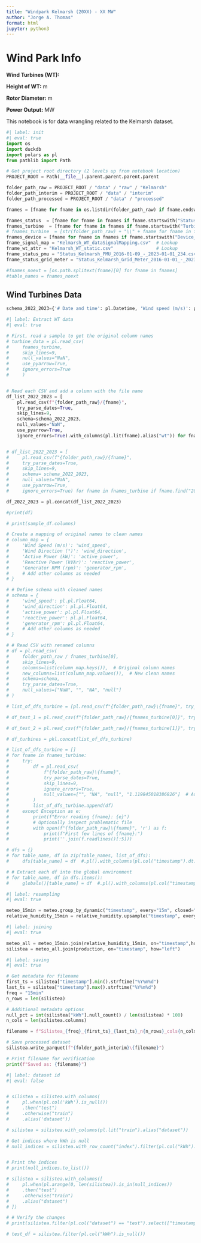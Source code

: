 ```yaml
---
title: "Windpark Kelmarsh (20XX) - XX MW"
author: "Jorge A. Thomas"
format: html
jupyter: python3
---
```

# Wind Park Info

**Wind Turbines (WT):** 

**Height of WT:**  m

**Rotor Diameter:**  m

**Power Output:**  MW

This notebook is for data wrangling related to the Kelmarsh dataset.

```python
#| label: init
#| eval: true
import os
import duckdb
import polars as pl
from pathlib import Path

# Get project root directory (2 levels up from notebook location)
PROJECT_ROOT = Path(__file__).parent.parent.parent.parent

folder_path_raw = PROJECT_ROOT / "data" / "raw" / "Kelmarsh"
folder_path_interim = PROJECT_ROOT / "data" / "interim"
folder_path_processed = PROJECT_ROOT / "data" / "processed"

fnames = [fname for fname in os.listdir(folder_path_raw) if fname.endswith('.csv')]

fnames_status  = [fname for fname in fnames if fname.startswith("Status_") and len(fname) < 51]
fnames_turbine  = [fname for fname in fnames if fname.startswith("Turbine_Data")]
# fnames_turbine  = [str(folder_path_raw) + "\\" + fname for fname in fnames if fname.startswith("Turbine_Data")]
fnames_device = [fname for fname in fnames if fname.startswith("Device_Data")]
fname_signal_map = "Kelmarsh_WT_dataSignalMapping.csv"  # Lookup
fname_wt_attr = "Kelmarsh_WT_static.csv"                # Lookup
fname_status_pmu = "Status_Kelmarsh_PMU_2016-01-09_-_2023-01-01_234.csv"
fname_status_grid_meter = "Status_Kelmarsh_Grid_Meter_2016-01-01_-_2023-01-01_19978.csv"

#fnames_noext = [os.path.splitext(fname)[0] for fname in fnames]
#table_names = fnames_noext
```

## Wind Turbines Data

```python

schema_2022_2023={'# Date and time': pl.Datetime, 'Wind speed (m/s)': pl.Float64, 'Wind speed, Standard deviation (m/s)': pl.Float64, 'Wind speed, Minimum (m/s)': pl.Float64, 'Wind speed, Maximum (m/s)': pl.Float64, 'Long Term Wind (m/s)': pl.Float64, 'Wind speed Sensor 1 (m/s)': pl.Float64, 'Wind speed Sensor 1, Standard deviation (m/s)': pl.Float64, 'Wind speed Sensor 1, Minimum (m/s)': pl.Float64, 'Wind speed Sensor 1, Maximum (m/s)': pl.Float64, 'Wind speed Sensor 2 (m/s)': pl.Float64, 'Wind speed Sensor 2, Standard deviation (m/s)': pl.Float64, 'Wind speed Sensor 2, Minimum (m/s)': pl.Float64, 'Wind speed Sensor 2, Maximum (m/s)': pl.Float64, 'Density adjusted wind speed (m/s)': pl.Float64, 'Wind direction (°)': pl.Float64, 'Nacelle position (°)': pl.Float64, 'Wind direction, Standard deviation (°)': pl.Float64, 'Wind direction, Minimum (°)': pl.Float64, 'Wind direction, Maximum (°)': pl.Float64, 'Nacelle position, Standard deviation (°)': pl.Float64, 'Nacelle position, Minimum (°)': pl.Float64, 'Nacelle position, Maximum (°)': pl.Float64, 'Vane position 1+2 (°)': pl.Float64, 'Vane position 1+2, Max (°)': pl.Float64, 'Vane position 1+2, Min (°)': pl.Float64, 'Vane position 1+2, StdDev (°)': pl.Float64, 'Energy Export (kWh)': pl.Float64, 'Energy Export counter (kWh)': pl.Float64, 'Energy Import (kWh)': pl.Float64, 'Energy Import counter (kWh)': pl.Float64, 'Lost Production (Contractual) (kWh)': pl.Float64, 'Lost Production (Time-based IEC B.2.2) (kWh)': pl.Float64, 'Lost Production (Time-based IEC B.2.3) (kWh)': pl.Float64, 'Lost Production (Time-based IEC B.2.4) (kWh)': pl.Float64, 'Lost Production (Time-based IEC B.3.2) (kWh)': pl.Float64, 'Lost Production (Production-based IEC B.2.2) (kWh)': pl.Float64, 'Lost Production (Production-based IEC B.2.3) (kWh)': pl.Float64, 'Lost Production (Production-based IEC B.3.2) (kWh)': pl.Float64, 'Energy Budget - Default (kWh)': pl.Float64, 'Energy Theoretical (kWh)': pl.Float64, 'Lost Production to Downtime (kWh)': pl.Float64, 'Lost Production to Performance (kWh)': pl.Float64, 'Lost Production Total (kWh)': pl.Float64, 'Lost Production to Curtailment (Total) (kWh)': pl.Float64, 'Lost Production to Curtailment (Grid) (kWh)': pl.Float64, 'Lost Production to Curtailment (Noise) (kWh)': pl.Float64, 'Lost Production to Curtailment (Shadow) (kWh)': pl.Float64, 'Lost Production to Curtailment (Bats) (kWh)': pl.Float64, 'Lost Production to Curtailment (Birds) (kWh)': pl.Float64, 'Lost Production to Curtailment (Ice) (kWh)': pl.Float64, 'Lost Production to Curtailment (Sector Management) (kWh)': pl.Float64, 'Lost Production to Curtailment (Technical) (kWh)': pl.Float64, 'Lost Production to Curtailment (Marketing) (kWh)': pl.Float64, 'Lost Production to Curtailment (Boat Action) (kWh)': pl.Float64, 'Compensated Lost Production (kWh)': pl.Float64, 'Virtual Production (kWh)': pl.Float64, 'Lost Production to Curtailment (Grid Constraint) (kWh)': pl.Float64, 'Lost Production to Downtime and Curtailment Total (kWh)': pl.Float64, 'Lost Production (Contractual Global) (kWh)': pl.Float64, 'Lost Production (Contractual Custom) (kWh)': pl.Float64, 'Power (kW)': pl.Float64, 'Potential power default PC (kW)': pl.Float64, 'Power, Standard deviation (kW)': pl.Float64, 'Power, Minimum (kW)': pl.Float64, 'Power, Maximum (kW)': pl.Float64, 'Potential power learned PC (kW)': pl.Float64, 'Potential power reference turbines (kW)': pl.Float64, 'Cascading potential power (kW)': pl.Float64, 'Cascading potential power for performance (kW)': pl.Float64, 'Potential power met mast anemometer (kW)': pl.Float64, 'Potential power primary reference turbines (kW)': pl.Float64, 'Potential power secondary reference turbines (kW)': pl.Float64, 'Turbine Power setpoint (kW)': pl.Float64, 'Potential power estimated (kW)': pl.Float64, 'Potential power MPC (kW)': pl.Float64, 'Potential power met mast anemometer MPC (kW)': pl.Float64, 'Potential Power Energy Budget (kW)': pl.Float64, 'Turbine Power setpoint, Max (kW)': pl.Float64, 'Turbine Power setpoint, Min (kW)': pl.Float64, 'Turbine Power setpoint, StdDev (kW)': pl.Float64, 'Available Capacity for Production (kW)': pl.Float64, 'Available Capacity for Production (Planned) (kW)': pl.Float64, 'Manufacturer Potential Power (SCADA) (kW)': pl.Float64, 'Power factor (cosphi)': pl.Float64, 'Power factor (cosphi), Max': pl.Float64, 'Power factor (cosphi), Min': pl.Float64, 'Power factor (cosphi), Standard deviation': pl.Float64, 'Reactive power (kvar)': pl.Float64, 'Reactive power, Max (kvar)': pl.Float64, 'Reactive power, Min (kvar)': pl.Float64, 'Reactive power, Standard deviation (kvar)': pl.Float64, 'Front bearing temperature (°C)': pl.Float64, 'Rear bearing temperature (°C)': pl.Float64, 'Stator temperature 1 (°C)': pl.Float64, 'Nacelle ambient temperature (°C)': pl.Float64, 'Nacelle temperature (°C)': pl.Float64, 'Transformer temperature (°C)': pl.Float64, 'Gear oil inlet temperature (°C)': pl.Float64, 'Generator bearing rear temperature (°C)': pl.Float64, 'Generator bearing front temperature (°C)': pl.Float64, 'Gear oil temperature (°C)': pl.Float64, 'Temp. top box (°C)': pl.Float64, 'Hub temperature (°C)': pl.Float64, 'Ambient temperature (converter) (°C)': pl.Float64, 'Rotor bearing temp (°C)': pl.Float64, 'Transformer cell temperature (°C)': pl.Float64, 'Front bearing temperature, Max (°C)': pl.Float64, 'Front bearing temperature, Min (°C)': pl.Float64, 'Front bearing temperature, Standard deviation (°C)': pl.Float64, 'Rear bearing temperature, Max (°C)': pl.Float64, 'Rear bearing temperature, Min (°C)': pl.Float64, 'Rear bearing temperature, Standard deviation (°C)': pl.Float64, 'Temperature motor axis 1 (°C)': pl.Float64, 'Temperature motor axis 2 (°C)': pl.Float64, 'Temperature motor axis 3 (°C)': pl.Float64, 'CPU temperature (°C)': pl.Float64, 'Nacelle temperature, Max (°C)': pl.Float64, 'Nacelle temperature, Min (°C)': pl.Float64, 'Generator bearing front temperature, Max (°C)': pl.Float64, 'Generator bearing front temperature, Min (°C)': pl.Float64, 'Generator bearing rear temperature, Max (°C)': pl.Float64, 'Generator bearing rear temperature, Min (°C)': pl.Float64, 'Generator bearing front temperature, Std (°C)': pl.Float64, 'Generator bearing rear temperature, Std (°C)': pl.Float64, 'Nacelle temperature, Standard deviation (°C)': pl.Float64, 'Gear oil temperature, Max (°C)': pl.Float64, 'Gear oil temperature, Min (°C)': pl.Float64, 'Gear oil temperature, Standard deviation (°C)': pl.Float64, 'Hub temperature, min (°C)': pl.Float64, 'Hub temperature, max (°C)': pl.Float64, 'Hub temperature, standard deviation (°C)': pl.Float64, 'Ambient temperature (converter), Max (°C)': pl.Float64, 'Ambient temperature (converter), Min (°C)': pl.Float64, 'Ambient temperature (converter), StdDev (°C)': pl.Float64, 'Gear oil inlet temperature, Max (°C)': pl.Float64, 'Gear oil inlet temperature, Min (°C)': pl.Float64, 'Gear oil inlet temperature, StdDev (°C)': pl.Float64, 'Nacelle ambient temperature, Max (°C)': pl.Float64, 'Nacelle ambient temperature, Min (°C)': pl.Float64, 'Nacelle ambient temperature, StdDev (°C)': pl.Float64, 'Rotor bearing temp, Max (°C)': pl.Float64, 'Rotor bearing temp, Min (°C)': pl.Float64, 'Rotor bearing temp, StdDev (°C)': pl.Float64, 'CPU temperature, Max (°C)': pl.Float64, 'CPU temperature, Min (°C)': pl.Float64, 'CPU temperature, StdDev (°C)': pl.Float64, 'Transformer cell temperature, Max (°C)': pl.Float64, 'Transformer cell temperature, Min (°C)': pl.Float64, 'Transformer cell temperature, StdDev (°C)': pl.Float64, 'Transformer temperature, Max (°C)': pl.Float64, 'Transformer temperature, Min (°C)': pl.Float64, 'Transformer temperature, StdDev (°C)': pl.Float64, 'Stator temperature 1, Max (°C)': pl.Float64, 'Stator temperature 1, Min (°C)': pl.Float64, 'Stator temperature 1, StdDev (°C)': pl.Float64, 'Temp. top box, Max (°C)': pl.Float64, 'Temp. top box, Min (°C)': pl.Float64, 'Temp. top box, StdDev (°C)': pl.Float64, 'Temperature motor axis 1, Max (°C)': pl.Float64, 'Temperature motor axis 1, Min (°C)': pl.Float64, 'Temperature motor axis 1, StdDev (°C)': pl.Float64, 'Temperature motor axis 2, Max (°C)': pl.Float64, 'Temperature motor axis 2, Min (°C)': pl.Float64, 'Temperature motor axis 2, StdDev (°C)': pl.Float64, 'Temperature motor axis 3, Max (°C)': pl.Float64, 'Temperature motor axis 3, Min (°C)': pl.Float64, 'Temperature motor axis 3, StdDev (°C)': pl.Float64, 'Voltage L1 / U (V)': pl.Float64, 'Voltage L2 / V (V)': pl.Float64, 'Voltage L3 / W (V)': pl.Float64, 'Grid voltage (V)': pl.Float64, 'Grid voltage, Max (V)': pl.Float64, 'Grid voltage, Min (V)': pl.Float64, 'Grid voltage, Standard deviation (V)': pl.Float64, 'Voltage L1 / U, Min (V)': pl.Float64, 'Voltage L1 / U, Max (V)': pl.Float64, 'Voltage L1 / U, Standard deviation (V)': pl.Float64, 'Voltage L2 / V, Min (V)': pl.Float64, 'Voltage L2 / V, Max (V)': pl.Float64, 'Voltage L2 / V, Standard deviation (V)': pl.Float64, 'Voltage L3 / W, Min (V)': pl.Float64, 'Voltage L3 / W, Max (V)': pl.Float64, 'Voltage L3 / W, Standard deviation (V)': pl.Float64, 'Current L1 / U (A)': pl.Float64, 'Current L2 / V (A)': pl.Float64, 'Current L3 / W (A)': pl.Float64, 'Grid current (A)': pl.Float64, 'Motor current axis 1 (A)': pl.Float64, 'Motor current axis 2 (A)': pl.Float64, 'Motor current axis 3 (A)': pl.Float64, 'Current L1 / U, min (A)': pl.Float64, 'Current L1 / U, max (A)': pl.Float64, 'Current L1 / U, StdDev (A)': pl.Float64, 'Current L2 / V, max (A)': pl.Float64, 'Current L3 / W, max (A)': pl.Float64, 'Current L2 / V, min (A)': pl.Float64, 'Current L2 / V, StdDev (A)': pl.Float64, 'Current L3 / W, min (A)': pl.Float64, 'Current L3 / W, StdDev (A)': pl.Float64, 'Grid current, Max (A)': pl.Float64, 'Grid current, Min (A)': pl.Float64, 'Grid current, StdDev (A)': pl.Float64, 'Motor current axis 1, Max (A)': pl.Float64, 'Motor current axis 1, Min (A)': pl.Float64, 'Motor current axis 1, StdDev (A)': pl.Float64, 'Motor current axis 2, Max (A)': pl.Float64, 'Motor current axis 2, Min (A)': pl.Float64, 'Motor current axis 2, StdDev (A)': pl.Float64, 'Motor current axis 3, Max (A)': pl.Float64, 'Motor current axis 3, Min (A)': pl.Float64, 'Motor current axis 3, StdDev (A)': pl.Float64, 'Rotor speed (RPM)': pl.Float64, 'Generator RPM (RPM)': pl.Float64, 'Gearbox speed (RPM)': pl.Float64, 'Generator RPM, Max (RPM)': pl.Float64, 'Generator RPM, Min (RPM)': pl.Float64, 'Generator RPM, Standard deviation (RPM)': pl.Float64, 'Rotor speed, Max (RPM)': pl.Float64, 'Rotor speed, Min (RPM)': pl.Float64, 'Rotor speed, Standard deviation (RPM)': pl.Float64, 'Gearbox speed, Max (RPM)': pl.Float64, 'Gearbox speed, Min (RPM)': pl.Float64, 'Gearbox speed, StdDev (RPM)': pl.Float64, 'Capacity factor': pl.Float64, 'Data Availability': pl.Float64, 'Time-based Contractual Avail.': pl.Float64, 'Time-based IEC B.2.2 (Users View)': pl.Float64, 'Time-based IEC B.2.3 (Users View)': pl.Float64, 'Time-based IEC B.2.4 (Users View)': pl.Float64, 'Time-based IEC B.3.2 (Manufacturers View)': pl.Float64, 'Production-based IEC B.2.2 (Users View)': pl.Float64, 'Production-based IEC B.2.3 (Users View)': pl.Float64, 'Production-based IEC B.3.2 (Manufacturers View)': pl.Float64, 'Time-based System Avail.': pl.Float64, 'Production-based System Avail.': pl.Float64, 'Production-based Contractual Avail.': pl.Float64, 'Time-based System Avail. (Planned)': pl.Float64, 'Production-based System Avail. (virtual)': pl.Float64, 'Time-based Contractual Avail. (Global)': pl.Float64, 'Time-based Contractual Avail. (Custom)': pl.Float64, 'Production-based Contractual Avail. (Global)': pl.Float64, 'Production-based Contractual Avail. (Custom)': pl.Float64, 'Reactive Energy Export (kvarh)': pl.Float64, 'Reactive Energy Export counter (kvarh)': pl.Float64, 'Reactive Energy Import (kvarh)': pl.Float64, 'Reactive Energy Import counter (kvarh)': pl.Float64, 'Blade angle (pitch position) A (°)': pl.Float64, 'Blade angle (pitch position) B (°)': pl.Float64, 'Blade angle (pitch position) C (°)': pl.Float64, 'Yaw bearing angle (°)': pl.Float64, 'Blade angle (pitch position) A, Max (°)': pl.Float64, 'Blade angle (pitch position) A, Min (°)': pl.Float64, 'Blade angle (pitch position) A, Standard deviation (°)': pl.Float64, 'Blade angle (pitch position) B, Max (°)': pl.Float64, 'Blade angle (pitch position) B, Min (°)': pl.Float64, 'Blade angle (pitch position) B, Standard deviation (°)': pl.Float64, 'Blade angle (pitch position) C, Max (°)': pl.Float64, 'Blade angle (pitch position) C, Min (°)': pl.Float64, 'Blade angle (pitch position) C, Standard deviation (°)': pl.Float64, 'Yaw bearing angle, Max (°)': pl.Float64, 'Yaw bearing angle, Min (°)': pl.Float64, 'Yaw bearing angle, StdDev (°)': pl.Float64, 'Gear oil inlet pressure (bar)': pl.Float64, 'Gear oil pump pressure (bar)': pl.Float64, 'Gear oil inlet pressure, Max (bar)': pl.Float64, 'Gear oil inlet pressure, Min (bar)': pl.Float64, 'Gear oil inlet pressure, StdDev (bar)': pl.Float64, 'Gear oil pump pressure, Max (bar)': pl.Float64, 'Gear oil pump pressure, Min (bar)': pl.Float64, 'Gear oil pump pressure, StdDev (bar)': pl.Float64, 'Grid frequency (Hz)': pl.Float64, 'Grid frequency, Max (Hz)': pl.Float64, 'Grid frequency, Min (Hz)': pl.Float64, 'Grid frequency, Standard deviation (Hz)': pl.Float64, 'Equivalent Full Load Hours (s)': pl.Float64, 'Equivalent Full Load Hours counter (s)': pl.Float64, 'Production Factor': pl.Float64, 'Performance Index': pl.Float64, 'Investment Performance Ratio': pl.Float64, 'Operating Performance Ratio': pl.Float64, 'Apparent power (kVA)': pl.Float64, 'Apparent power, Max (kVA)': pl.Float64, 'Apparent power, Min (kVA)': pl.Float64, 'Apparent power, StdDev (kVA)': pl.Float64, 'Cable windings from calibration point': pl.Float64, 'Metal particle count': pl.Float64, 'Metal particle count counter': pl.Float64, 'Cable windings from calibration point, Max': pl.Float64, 'Cable windings from calibration point, Min': pl.Float64, 'Cable windings from calibration point, StdDev': pl.Float64, 'Drive train acceleration (mm/ss)': pl.Float64, 'Tower Acceleration X (mm/ss)': pl.Float64, 'Tower Acceleration y (mm/ss)': pl.Float64, 'Tower Acceleration X, Min (mm/ss)': pl.Float64, 'Tower Acceleration X, Max (mm/ss)': pl.Float64, 'Tower Acceleration Y, Min (mm/ss)': pl.Float64, 'Tower Acceleration Y, Max (mm/ss)': pl.Float64, 'Drive train acceleration, Max (mm/ss)': pl.Float64, 'Drive train acceleration, Min (mm/ss)': pl.Float64, 'Drive train acceleration, StdDev (mm/ss)': pl.Float64, 'Tower Acceleration X, StdDev (mm/ss)': pl.Float64, 'Tower Acceleration Y, StdDev (mm/ss)': pl.Float64, 'wt': pl.Utf8}


```

```python
#| label: Extract WT data
#| eval: true

# First, read a sample to get the original column names
# turbine_data = pl.read_csv(
#     fnames_turbine,
#     skip_lines=9, 
#     null_values="NaN", 
#     use_pyarrow=True,
#     ignore_errors=True
#     )


# Read each CSV and add a column with the file name
df_list_2022_2023 = [
    pl.read_csv(f"{folder_path_raw}/{fname}", 
    try_parse_dates=True, 
    skip_lines=9, 
    schema=schema_2022_2023,    
    null_values="NaN", 
    use_pyarrow=True,  
    ignore_errors=True).with_columns(pl.lit(fname).alias("wt")) for fname in fnames_turbine if fname.find("2022") != -1 or fname.find("2023") !=-1]


# df_list_2022_2023 = [
#     pl.read_csv(f"{folder_path_raw}/{fname}", 
#     try_parse_dates=True, 
#     skip_lines=9, 
#     schema= schema_2022_2023,
#     null_values="NaN", 
#     use_pyarrow=True,  
#     ignore_errors=True) for fname in fnames_turbine if fname.find("2022") != -1 or fname.find("2023") !=-1]


```

```python

df_2022_2023 = pl.concat(df_list_2022_2023)

#print(df)
```

```python
# print(sample_df.columns)

# Create a mapping of original names to clean names
# column_map = {
#     'Wind Speed (m/s)': 'wind_speed',
#     'Wind Direction (°)': 'wind_direction',
#     'Active Power (kW)': 'active_power',
#     'Reactive Power (kVAr)': 'reactive_power',
#     'Generator RPM (rpm)': 'generator_rpm',
#     # Add other columns as needed
# }

# # Define schema with cleaned names
# schema = {
#     'wind_speed': pl.pl.Float64,
#     'wind_direction': pl.pl.Float64,
#     'active_power': pl.pl.Float64,
#     'reactive_power': pl.pl.Float64,
#     'generator_rpm': pl.pl.Float64,
#     # Add other columns as needed
# }

# # Read CSV with renamed columns
# df = pl.read_csv(
#     folder_path_raw / fnames_turbine[0],
#     skip_lines=9,
#     columns=list(column_map.keys()),  # Original column names
#     new_columns=list(column_map.values()),  # New clean names
#     schema=schema,
#     try_parse_dates=True,
#     null_values=["NaN", "", "NA", "null"]
# )

# list_of_dfs_turbine = [pl.read_csv(f"{folder_path_raw}\{fname}", try_parse_dates=True, skip_lines=9, null_values="NaN", use_pyarrow=True,  ignore_errors=True) for fname in fnames_turbine]

# df_test_1 = pl.read_csv(f"{folder_path_raw}/{fnames_turbine[0]}", try_parse_dates=True, skip_lines=9, null_values="NaN", use_pyarrow=True, ignore_errors=False) 

# df_test_2 = pl.read_csv(f"{folder_path_raw}/{fnames_turbine[1]}", try_parse_dates=True, skip_lines=9, null_values="NaN", use_pyarrow=True, ignore_errors=False, infer_schema=True) 

# df_turbines = pkl.concat(list_of_dfs_turbine)

# list_of_dfs_turbine = []
# for fname in fnames_turbine:
#     try:
#         df = pl.read_csv(
#             f"{folder_path_raw}\{fname}",
#             try_parse_dates=True,
#             skip_lines=9,
#             ignore_errors=True,
#             null_values=["", "NA", "null", "1.119845018386826"]  # Add common null values
#         )
#         list_of_dfs_turbine.append(df)
#     except Exception as e:
#         print(f"Error reading {fname}: {e}")
#         # Optionally inspect problematic file
#         with open(f"{folder_path_raw}\{fname}", 'r') as f:
#             print(f"First few lines of {fname}:")
#             print(''.join(f.readlines()[:5]))

# dfs = {}
# for table_name, df in zip(table_names, list_of_dfs):
#     dfs[table_name] = df  #.pl().with_columns(pl.col("timestamp").dt.replace_time_zone("UTC")) 

# # Extract each df into the global environment
# for table_name, df in dfs.items():
#     globals()[table_name] = df  #.pl().with_columns(pl.col("timestamp").dt.replace_time_zone("UTC"))

```

```python
#| label: resampling
#| eval: true

meteo_15min = meteo.group_by_dynamic("timestamp", every="15m", closed="left").agg([pl.col(col).mean() for col in meteo.columns if col != "timestamp"])
relative_humidity_15min = relative_humidity.upsample("timestamp", every="15m").fill_null(strategy="forward")

```


```python
#| label: joining
#| eval: true

meteo_all = meteo_15min.join(relative_humidity_15min, on="timestamp",how="left")
silistea = meteo_all.join(production, on="timestamp", how="left")
```

```python
#| label: saving 
#| eval: true

# Get metadata for filename
first_ts = silistea["timestamp"].min().strftime("%Y%m%d")
last_ts = silistea["timestamp"].max().strftime("%Y%m%d")
freq = "15min"
n_rows = len(silistea)

# Additional metadata options
null_pct = int(silistea["kWh"].null_count() / len(silistea) * 100)
n_cols = len(silistea.columns)

filename = f"Silistea_{freq}_{first_ts}_{last_ts}_n{n_rows}_cols{n_cols}_null{null_pct}pct.parquet"

# Save processed dataset
silistea.write_parquet(f"{folder_path_interim}\{filename}")

# Print filename for verification
print(f"Saved as: {filename}")

```

```python
#| label: dataset id
#| eval: false


# silistea = silistea.with_columns(
#     pl.when(pl.col('kWh').is_null())
#     .then("test")    
#     .otherwise("train")
#     .alias('dataset'))

# silistea = silistea.with_columns(pl.lit("train").alias("dataset"))

# Get indices where kWh is null
# null_indices = silistea.with_row_count("index").filter(pl.col("kWh").is_null()).get_column("index")


# Print the indices
# print(null_indices.to_list())

# silistea = silistea.with_columns([
#     pl.when(pl.arange(0, len(silistea)).is_in(null_indices))
#     .then("test")
#     .otherwise("train")
#     .alias("dataset")
# ])

# # Verify the changes
# print(silistea.filter(pl.col("dataset") == "test").select(["timestamp", "kWh", "dataset"]))

# test_df = silistea.filter(pl.col("kWh").is_null())

```
